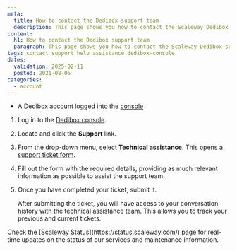 ```yaml
---
meta:
  title: How to contact the Dedibox support team
  description: This page shows you how to contact the Scaleway Dedibox support team.
content:
  h1: How to contact the Dedibox support team
  paragraph: This page shows you how to contact the Scaleway Dedibox support team.
tags: contact support help assistance dedibox-console
dates:
  validation: 2025-02-11
  posted: 2021-08-05
categories:
  - account
---
```


<Macro id="requirements" />

- A Dedibox account logged into the [console](https://console.online.net)

1. Log in to the [Dedibox console](https://console.online.net).
2. Locate and click the **Support** link.
3. From the drop-down menu, select **Technical assistance**. This opens a [support ticket form](https://console.online.net/en/assistance/ticket).
4. Fill out the form with the required details, providing as much relevant information as possible to assist the support team.
5. Once you have completed your ticket, submit it.

   After submitting the ticket, you will have access to your conversation history with the technical assistance team. This allows you to track your previous and current tickets.

<Message type="tip">
  Check the [Scaleway Status](https://status.scaleway.com/) page for real-time updates on the status of our services and maintenance information.
</Message>
